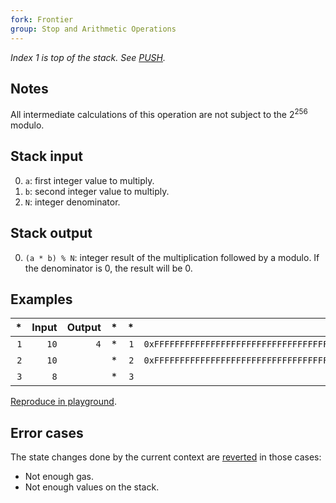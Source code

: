 ```yaml
---
fork: Frontier
group: Stop and Arithmetic Operations
---
```


*Index 1 is top of the stack. See [PUSH](/#60).*

## Notes

All intermediate calculations of this operation are not subject to the 2<sup>256</sup> modulo.

## Stack input

0. `a`: first integer value to multiply.
1. `b`: second integer value to multiply.
2. `N`: integer denominator.

## Stack output

0. `(a * b) % N`: integer result of the multiplication followed by a modulo. If the denominator is 0, the result will be 0.

## Examples

| * | Input | Output | * | * | Input | Output |
|--:|------:|-------:|--:|--:|------:|-------:|
| `1` | `10` | `4` | * | `1` | `0xFFFFFFFFFFFFFFFFFFFFFFFFFFFFFFFFFFFFFFFFFFFFFFFFFFFFFFFFFFFFFFFF` | `9` |
| `2` | `10` | | * | `2` | `0xFFFFFFFFFFFFFFFFFFFFFFFFFFFFFFFFFFFFFFFFFFFFFFFFFFFFFFFFFFFFFFFF` | |
| `3` | `8` | | * | `3` | `12` | |

[Reproduce in playground](/playground?unit=Wei&codeType=Mnemonic&code='y1v8v10v10twwy2v12usust'~rrrrzwPUSHy%2F%2F%20Example%20w%5Cnvz1%20uz32%200xstwMULMODs~~~~rFF%01rstuvwyz~_).

## Error cases

The state changes done by the current context are [reverted](#FD) in those cases:
- Not enough gas.
- Not enough values on the stack.
